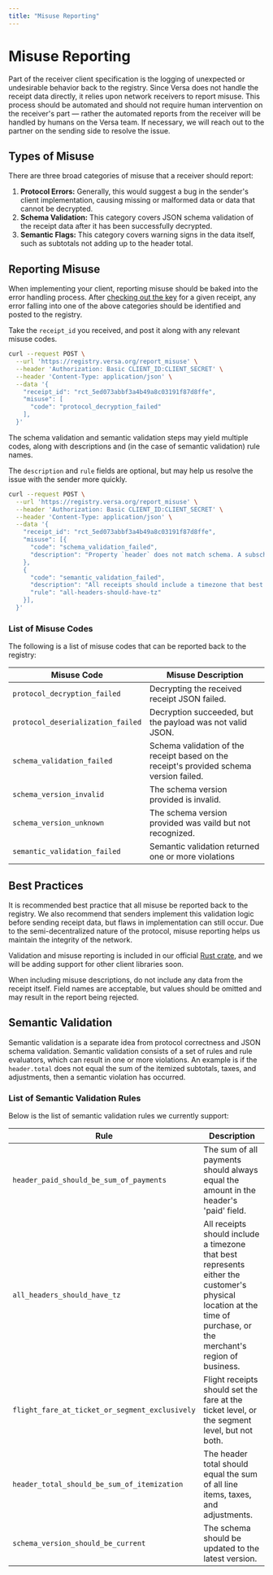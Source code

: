 ```yaml
---
title: "Misuse Reporting"
---
```


# Misuse Reporting

Part of the receiver client specification is the logging of unexpected or undesirable behavior back to the registry. Since Versa does not handle the receipt data directly, it relies upon network receivers to report misuse. This process should be automated and should not require human intervention on the receiver's part — rather the automated reports from the receiver will be handled by humans on the Versa team. If necessary, we will reach out to the partner on the sending side to resolve the issue.

## Types of Misuse

There are three broad categories of misuse that a receiver should report:

1. **Protocol Errors:** Generally, this would suggest a bug in the sender's client implementation, causing missing or malformed data or data that cannot be decrypted.
2. **Schema Validation:** This category covers JSON schema validation of the receipt data after it has been successfully decrypted.
3. **Semantic Flags:** This category covers warning signs in the data itself, such as subtotals not adding up to the header total.

## Reporting Misuse

When implementing your client, reporting misuse should be baked into the error handling process.
After [checking out the key](/receiving#2-get-the-key) for a given receipt,
any error falling into one of the above categories should be identified and posted to the registry.

Take the `receipt_id` you received, and post it along with any relevant misuse codes.

```bash
curl --request POST \
  --url 'https://registry.versa.org/report_misuse' \
  --header 'Authorization: Basic CLIENT_ID:CLIENT_SECRET' \
  --header 'Content-Type: application/json' \
  --data '{
    "receipt_id": "rct_5ed073abbf3a4b49a8c03191f87d8ffe",
    "misuse": [
      "code": "protocol_decryption_failed"
    ],
  }'
```

The schema validation and semantic validation steps may yield multiple codes,
along with descriptions and (in the case of semantic validation) rule names.

The `description` and `rule` fields are optional, but may help us resolve the issue with the sender more quickly.

```bash
curl --request POST \
  --url 'https://registry.versa.org/report_misuse' \
  --header 'Authorization: Basic CLIENT_ID:CLIENT_SECRET' \
  --header 'Content-Type: application/json' \
  --data '{
    "receipt_id": "rct_5ed073abbf3a4b49a8c03191f87d8ffe",
    "misuse": [{
      "code": "schema_validation_failed",
      "description": "Property `header` does not match schema. A subschema had errors. Instance does not have required property `total`."
    },
    {
      "code": "semantic_validation_failed",
      "description": "All receipts should include a timezone that best represents either the customer's physical location at the time of purchase, or the merchant's region of business.",
      "rule": "all-headers-should-have-tz"
    }],
  }'
```

### List of Misuse Codes

The following is a list of misuse codes that can be reported back to the registry:

| Misuse Code                       | Misuse Description                                                                      |
| --------------------------------- | --------------------------------------------------------------------------------------- |
| `protocol_decryption_failed`      | Decrypting the received receipt JSON failed.                                            |
| `protocol_deserialization_failed` | Decryption succeeded, but the payload was not valid JSON.                               |
| `schema_validation_failed`        | Schema validation of the receipt based on the receipt's provided schema version failed. |
| `schema_version_invalid`          | The schema version provided is invalid.                                                 |
| `schema_version_unknown`          | The schema version provided was vaild but not recognized.                               |
| `semantic_validation_failed`      | Semantic validation returned one or more violations                                     |

## Best Practices

It is recommended best practice that all misuse be reported back to the registry. We also recommend that senders implement this validation logic before sending receipt data, but flaws in implementation can still occur. Due to the semi-decentralized nature of the protocol, misuse reporting helps us maintain the integrity of the network.

Validation and misuse reporting is included in our official [Rust crate](https://crates.io/crates/versa), and we will be adding support for other client libraries soon.

When including misuse descriptions, do not include any data from the receipt itself. Field names are acceptable, but values should be omitted and may result in the report being rejected.

## Semantic Validation

Semantic validation is a separate idea from protocol correctness and JSON schema validation.
Semantic validation consists of a set of rules and rule evaluators, which can result in one or more violations.
An example is if the `header.total` does not equal the sum of the itemized subtotals, taxes, and adjustments, then a semantic violation has occurred.

### List of Semantic Validation Rules

Below is the list of semantic validation rules we currently support:

| Rule                                           | Description                                                                                                                                                        |
| ---------------------------------------------- | ------------------------------------------------------------------------------------------------------------------------------------------------------------------ |
| `header_paid_should_be_sum_of_payments`        | The sum of all payments should always equal the amount in the header's 'paid' field.                                                                               |
| `all_headers_should_have_tz`                   | All receipts should include a timezone that best represents either the customer's physical location at the time of purchase, or the merchant's region of business. |
| `flight_fare_at_ticket_or_segment_exclusively` | Flight receipts should set the fare at the ticket level, or the segment level, but not both.                                                                       |
| `header_total_should_be_sum_of_itemization`    | The header total should equal the sum of all line items, taxes, and adjustments.                                                                                   |
| `schema_version_should_be_current`             | The schema should be updated to the latest version.                                                                                                                |
